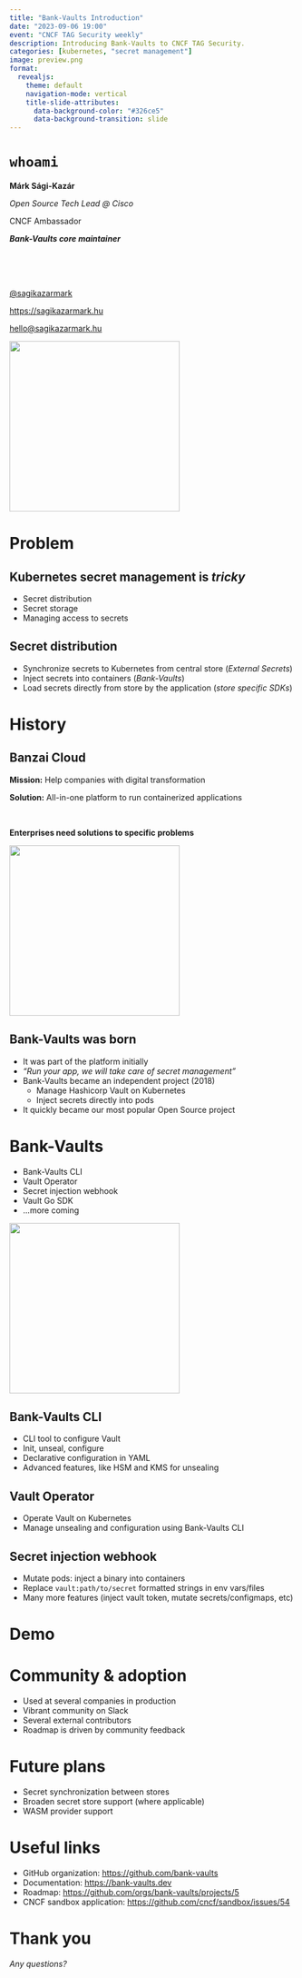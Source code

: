 ```yaml
---
title: "Bank-Vaults Introduction"
date: "2023-09-06 19:00"
event: "CNCF TAG Security weekly"
description: Introducing Bank-Vaults to CNCF TAG Security.
categories: [kubernetes, "secret management"]
image: preview.png
format:
  revealjs:
    theme: default
    navigation-mode: vertical
    title-slide-attributes:
      data-background-color: "#326ce5"
      data-background-transition: slide
---
```


# `whoami`

**Márk Sági-Kazár**

_Open Source Tech Lead @ Cisco_

CNCF Ambassador

_**Bank-Vaults core maintainer**_

<br>
<br>
<br>

[@sagikazarmark](https://twitter.com/sagikazarmark)

[https://sagikazarmark.hu](https://sagikazarmark.hu)

[hello@sagikazarmark.hu](mailto:hello@sagikazarmark.hu)

![](assets/cncf-ambassador-spring-2023.png){.absolute top=0 right=0 width="300"}

# Problem

## Kubernetes secret management is _tricky_

- Secret distribution
- Secret storage
- Managing access to secrets

## Secret distribution

- Synchronize secrets to Kubernetes from central store (_External Secrets_)
- Inject secrets into containers (_Bank-Vaults_)
- Load secrets directly from store by the application (_store specific SDKs_)

# History

## Banzai Cloud

**Mission:** Help companies with digital transformation

**Solution:** All-in-one platform to run containerized applications

<br>

**Enterprises need solutions to specific problems**

![](assets/banzaicloud-logo.png){.absolute top=-50 right=0 width="300"}

## Bank-Vaults was born

- It was part of the platform initially
- _"Run your app, we will take care of secret management"_
- Bank-Vaults became an independent project (2018)
    - Manage Hashicorp Vault on Kubernetes
    - Inject secrets directly into pods
- It quickly became our most popular Open Source project

# Bank-Vaults

- Bank-Vaults CLI
- Vault Operator
- Secret injection webhook
- Vault Go SDK
- ...more coming

![](assets/bv-logo.png){.absolute top=-50 right=0 width="300"}

## Bank-Vaults CLI

- CLI tool to configure Vault
- Init, unseal, configure
- Declarative configuration in YAML
- Advanced features, like HSM and KMS for unsealing

## Vault Operator

- Operate Vault on Kubernetes
- Manage unsealing and configuration using Bank-Vaults CLI

## Secret injection webhook

- Mutate pods: inject a binary into containers
- Replace `vault:path/to/secret` formatted strings in env vars/files
- Many more features (inject vault token, mutate secrets/configmaps, etc)

# Demo {background-color="#326ce5"}

# Community & adoption

- Used at several companies in production
- Vibrant community on Slack
- Several external contributors
- Roadmap is driven by community feedback

# Future plans

- Secret synchronization between stores
- Broaden secret store support (where applicable)
- WASM provider support

# Useful links

- GitHub organization: [https://github.com/bank-vaults](https://github.com/bank-vaults)
- Documentation: [https://bank-vaults.dev](https://bank-vaults.dev)
- Roadmap: [https://github.com/orgs/bank-vaults/projects/5](https://github.com/orgs/bank-vaults/projects/5)
- CNCF sandbox application: [https://github.com/cncf/sandbox/issues/54](https://github.com/cncf/sandbox/issues/54)

# Thank you

_Any questions?_
